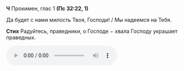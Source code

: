 **Ч** Прокимен, глас 1 **(Пс 32:22, 1)**

Да будет с нами милость Твоя, Господи! / Мы надеемся на Тебя.

**Стих** Радуйтесь, праведники, о Господе − хвала Господу украшает праведных.

<div ref={props.ref}>
    <audio controls>
        <source
            src="https://psmb-neos-resources.hb.bizmrg.com/target/psmb/93a63811b5b5283340a7d2ff9fdeae18c2f66c89/%D0%93%D0%BB%D0%B0%D1%81%201.mp3"
            type="audio/mpeg"
        />
    </audio>
</div>
